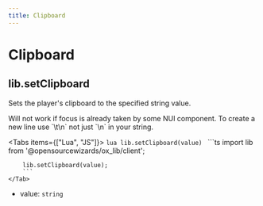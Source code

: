 ```yaml
---
title: Clipboard
---
```



# Clipboard

## lib.setClipboard

Sets the player's clipboard to the specified string value.

<Callout>
    Will not work if focus is already taken by some NUI component.
</Callout>

<Callout>
    To create a new line use `\t\n` not just `\n` in your string.
</Callout>

<Tabs items={["Lua", "JS"]}>
    <Tab>
        ```lua
        lib.setClipboard(value)
        ```
    </Tab>
    <Tab>
        ```ts
        import lib from '@opensourcewizards/ox_lib/client';

        lib.setClipboard(value);
        ```
    </Tab>
</Tabs>

- value: `string`

